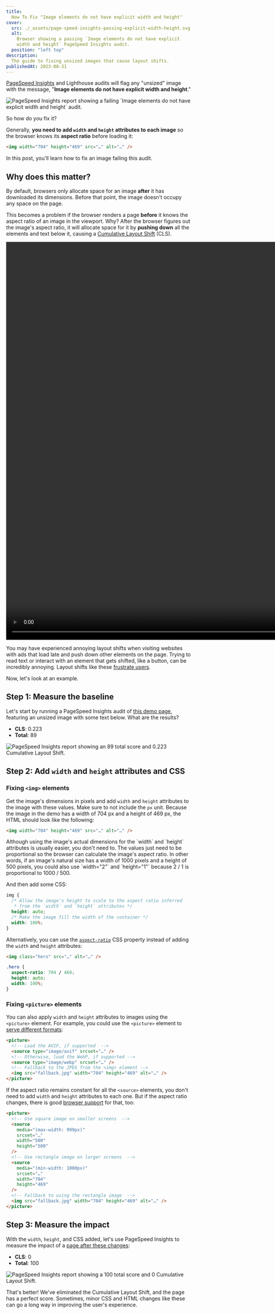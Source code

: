 ```yaml
---
title:
  How To Fix "Image elements do not have explicit width and height"
cover:
  src: ./_assets/page-speed-insights-passing-explicit-width-height.svg
  alt:
    Browser showing a passing `Image elements do not have explicit
    width and height` PageSpeed Insights audit.
  position: "left top"
description:
  The guide to fixing unsized images that cause layout shifts.
publishedAt: 2023-08-31
---
```



[PageSpeed Insights](https://pagespeed.web.dev/) and Lighthouse audits
will flag any "unsized" image with the message, "**Image elements do
not have explicit width and height**."


<Image
  src={psi}
  alt="PageSpeed Insights report showing a failing `Image elements do not have explicit width and height` audit."
  loading="eager"
  fetchpriority="high"
/>

So how do you fix it?

Generally, **you need to add `width` and `height` attributes to each
image** so the browser knows its **aspect ratio** before loading it:

```html /width="704" height="469"/
<img width="704" height="469" src="…" alt="…" />
```

In this post, you'll learn how to fix an image failing this audit.

## Why does this matter?

By default, browsers only allocate space for an image **after** it has
downloaded its dimensions. Before that point, the image doesn't occupy
any space on the page.

This becomes a problem if the browser renders a page **before** it
knows the aspect ratio of an image in the viewport. Why? After the
browser figures out the image's aspect ratio, it will allocate space
for it by **pushing down** all the elements and text below it, causing
a [Cumulative Layout Shift](https://web.dev/cls/) (CLS).


<Video
  description="Loading a page with an unsized image causes a large Cumulative Layout Shift."
  width="1368"
  height="1080"
  src={[CLS]}
  caption="Loading a page with an unsized image causes a large Cumulative Layout Shift after the browser renders the image."
/>

You may have experienced annoying layout shifts when visiting websites
with ads that load late and push down other elements on the page.
Trying to read text or interact with an element that gets shifted,
like a button, can be incredibly annoying. Layout shifts like these
[frustrate users](https://blog.chromium.org/2020/05/the-science-behind-web-vitals.html).

Now, let's look at an example.

## Step 1: Measure the baseline

Let's start by running a PageSpeed Insights audit of
[this demo page](/demos/how-to-fix-image-elements-do-not-have-explicit-width-and-height/before/),
featuring an unsized image with some text below. What are the results?

- **CLS**: 0.223
- **Total**: 89


<Image
  src={psiBefore}
  alt="PageSpeed Insights report showing an 89 total score and 0.223 Cumulative Layout Shift."
/>

## Step 2: Add `width` and `height` attributes and CSS

### Fixing `<img>` elements

Get the image's dimensions in pixels and add `width` and `height`
attributes to the image with these values. Make sure to not include
the `px` unit. Because the image in the demo has a width of 704 px and
a height of 469 px, the HTML should look like the following:

```html /width="704" height="469"/
<img width="704" height="469" src="…" alt="…" />
```

<Aside heading="`width` and `height` values">
  Although using the image's actual dimensions for the `width` and
  `height` attributes is usually easier, you don't need to. The values
  just need to be proportional so the browser can calculate the
  image's aspect ratio. In other words, if an image's natural size has
  a width of 1000 pixels and a height of 500 pixels, you could also
  use `width="2"` and `height="1"` because 2 / 1 is proportional to
  1000 / 500.
</Aside>

And then add some CSS:

```css
img {
  /* Allow the image's height to scale to the aspect ratio inferred
   * from the `width` and `height` attributes */
  height: auto;
  /* Make the image fill the width of the container */
  width: 100%;
}
```

Alternatively, you can use the
[`aspect-ratio`](https://developer.mozilla.org/en-US/docs/Web/CSS/aspect-ratio)
CSS property instead of adding the `width` and `height` attributes:

```html {6}
<img class="hero" src="…" alt="…" />
```

```css
.hero {
  aspect-ratio: 704 / 469;
  height: auto;
  width: 100%;
}
```

### Fixing `<picture>` elements

You can also apply `width` and `height` attributes to images using the
`<picture>` element. For example, you could use the `<picture>`
element to
[serve different formats](/blog/how-to-serve-images-in-next-gen-formats/#option-2-serve-different-formats-with-html):

```html /width="704" height="469"/
<picture>
  <!-- Load the AVIF, if supported  -->
  <source type="image/avif" srcset="…" />
  <!-- Otherwise, load the WebP, if supported -->
  <source type="image/webp" srcset="…" />
  <!-- Fallback to the JPEG from the <img> element -->
  <img src="fallback.jpg" width="704" height="469" alt="…" />
</picture>
```

If the aspect ratio remains constant for all the `<source>` elements,
you don't need to add `width` and `height` attributes to each one. But
if the aspect ratio changes, there is good
[browser support](https://caniuse.com/mdn-html_elements_source_width)
for that, too:

```html {6-7, 13-14}
<picture>
  <!-- Use square image on smaller screens  -->
  <source
    media="(max-width: 999px)"
    srcset="…"
    width="500"
    height="500"
  />
  <!-- Use rectangle image on larger screens  -->
  <source
    media="(min-width: 1000px)"
    srcset="…"
    width="704"
    height="469"
  />
  <!-- Fallback to using the rectangle image  -->
  <img src="fallback.jpg" width="704" height="469" alt="…" />
</picture>
```

## Step 3: Measure the impact

With the `width`, `height`, and CSS added, let's use PageSpeed
Insights to measure the impact of a
[page after these changes](/demos/how-to-fix-image-elements-do-not-have-explicit-width-and-height/after/):

- **CLS**: 0
- **Total**: 100


<Image
  src={psiAfter}
  alt="PageSpeed Insights report showing a 100 total score and 0 Cumulative Layout Shift."
/>

That's better! We've eliminated the Cumulative Layout Shift, and the
page has a perfect score. Sometimes, minor CSS and HTML changes like
these can go a long way in improving the user's experience.
